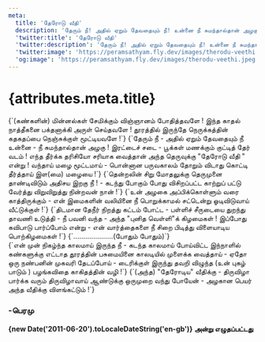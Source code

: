 ```yaml
---
meta:
  title: 'தேரோடு வீதி'
  description: 'தேரும் நீ! அதில் ஏறும் தேவதையும் நீ! உன்னை நீ சுமந்தால்தான் அழகு !'
  'twitter:title': 'தேரோடு வீதி'
  'twitter:description': 'தேரும் நீ! அதில் ஏறும் தேவதையும் நீ! உன்னை நீ சுமந்தால்தான் அழகு !'
  'twitter:image': 'https://peramsathyam.fly.dev/images/therodu-veethi.jpeg'
  'og:image': 'https://peramsathyam.fly.dev/images/therodu-veethi.jpeg'
---
```



<main className="main-content">
  <h1 className="text-[coral] font-bold text-3xl">{attributes.meta.title}</h1>
  <article className="space-y-4 min-w-[29ch] columns-1 sm:columns-2">
    <section className="section-card">
      <PoemSegment>
        {`(கண்களின்)
        மின்னல்கள் சேமிக்கும்
        விஞ்ஞானம் போதித்தவளே !
        இந்த காதல் நாத்தீகனை
        பக்தனாக்கி அருள் செய்தவளே !
        தூரத்தில் இருந்தே
        நெருக்கத்தின் கதகதப்பை
        நெஞ்சுக்குள் மூட்டியவளே !`}
      </PoemSegment>
      <PoemSegment>
        {`தேரும் நீ - அதில்
        ஏறும் தேவதையும் நீ
        உன்னை - நீ
        சுமந்தால்தான் அழகு !
        இரட்டைச் சடை  - பூக்கள்
        மணக்கும் குட்டித்  தேர் வடம் !
        எந்த தீர்க்க தரிசியோ
        சரியாக வைத்தான்
        அந்த தெருவுக்கு
        "தேரோடு வீதி " என்று !
        வந்தாய் மழை
        மூட்டமாய் - பொன்னான
        பருவகாலம் தோறும்
        விடாது கொட்டி தீர்த்தாய்
        இள(மை)  மழையை !`}
      </PoemSegment>
      <PoemSegment>
        {`தென்றலின் சிறு
        மோதலுக்கு
        தெருமுனை
        தாண்டிவிடும் அதிசய
        இறகு நீ ! - கடந்து
        போகும் போது விசிறப்பட்ட
        காற்றுப் பட்டு
        வேர்த்து விறுவிறுத்து
        நின்றவன் நான் !`}
      </PoemSegment>
      <PoemSegment>
        {`உன் அழகை
        அப்பிக்கொள்ளும்  வரை
        காத்திருக்கும் - என்
        இமைகளின் வலியினை
        நீ பொறுக்காமல்
        சட்டென்று ஓடிவிடுவாய்
        வீட்டுக்குள் !`}
      </PoemSegment>
      <PoemSegment>
        {`திடமான தேநீர் நிறத்து
        கட்டம் போட்ட - பள்ளிச்
        சீருடையை துறந்து
        தாவணி உடுத்தி - நீ
        பவனி வந்த - அந்த
        "புனித வெள்ளி"க் கிழமைகள் !
        இப்போது கவிபாடு
        பார்ப்போம் என்று - என்
        வார்த்தைகளை நீ
        சிறை பிடித்து விளையாடிய
        பொற்கிழமைகள் !`}
      </PoemSegment>
      <PoemSegment>{`....................(போதும் போதும்)`}</PoemSegment>
    </section>
    <section className="section-card">
      <PoemSegment>
        {`என் முன் நிகழ்ந்த காலமாய்
        இருந்த நீ - கடந்த காலமாய்
        போய்விட்ட இந்நாளில்
        கண்களுக்கு எட்டாத
        தூரத்தின் பசுமையினை
        காலடியில் முளைக்க
        வைத்தாய் - ஏதோ ஒரு
        நண்பனின் முகவரி
        தேடப்போய் - டைரிக்குள்
        இருந்து தவறி விழுந்த
        (உன் புகழ் பாடும் )
        பழங்கவிதை காகிதத்தின் வழி !`}
      </PoemSegment>
      <PoemSegment>
        {`(அந்த)
        "தேரோடிய" வீதிக்கு - திருவிழா
        பார்க்க வரும் திருவிழாவாய்
        ஆண்டுக்கு ஒருமுறை
        வந்து போயேன் - அழகான
        பெயர் அந்த வீதிக்கு விளங்கட்டும் !`}
      </PoemSegment>
    </section>
  </article>
  <h3>-பெரமு</h3>
  <h4 className="text-[blueviolet]">
    {new Date('2011-06-20').toLocaleDateString('en-gb')} அன்று எழுதப்பட்டது
  </h4>
</main>
